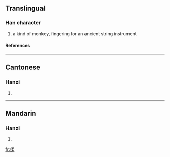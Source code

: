 ==Translingual==
===Han character===
{{Han char|rad=人|as=09|sn=11|four=|canj=人弓竹木 (ONHD)}}
# a kind of monkey, fingering for an ancient string instrument
====References====
{{Han ref|kx=0112.071|hdz=10198.070|uh=3471|ud=13425}}

----
==Cantonese==
===Hanzi===
{{yue-hanzi|jyut=|y=nau4}}
# {{defn|Cantonese}}

----
==Mandarin==
===Hanzi===
{{cmn-hanzi|pin=[[rǎo]] (rao3)|wg=jao<sup>3</sup>}}
# {{defn|Mandarin}}

[[fr:㑱]]